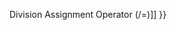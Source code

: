 {{Page_Title}}
{{Flags}}
{{Summary_Section|Divides the value of two expressions.

}}
{{JS_Syntax|Formats={{JS_Syntax_Format
|Format= result = number1 / number2 }}
|Values={{JS_Syntax_Parameter
|Name=result
|Required=
|Description=Any numeric variable.}}{{JS_Syntax_Parameter
|Name=number1
|Required=
|Description=Any numeric expression.}}{{JS_Syntax_Parameter
|Name=number2
|Required=
|Description=Any numeric expression.}}
}}
{{See_Also_Section
|Manual_links=* [[javascript/operators/division assignment{{!}}Division Assignment Operator (/=)]]
}}
{{Topics | JS Basic}}

{{External_Attribution
|Is_CC-BY-SA=No
|Sources=MSDN
|MDN_link=
|MSDN_link=http://msdn.microsoft.com/en-us/library/ie/w8z179xh(v=vs.94).aspx
|HTML5Rocks_link=
}}

